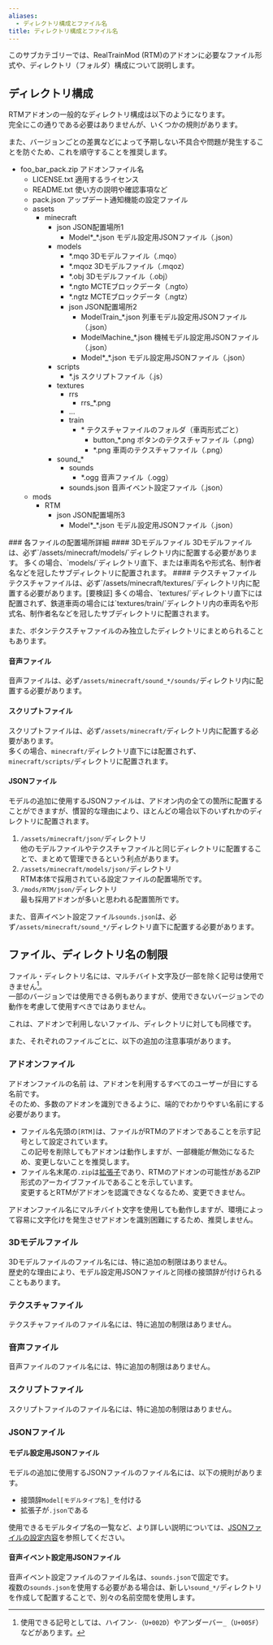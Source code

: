 ```yaml
---
aliases:
  - ディレクトリ構成とファイル名
title: ディレクトリ構成とファイル名
---
```


このサブカテゴリーでは、RealTrainMod (RTM)のアドオンに必要なファイル形式や、ディレクトリ（フォルダ）構成について説明します。
## ディレクトリ構成
RTMアドオンの一般的なディレクトリ構成は以下のようになります。  
完全にこの通りである必要はありませんが、いくつかの規則があります。

また、バージョンごとの差異などによって予期しない不具合や問題が発生することを防ぐため、これを順守することを推奨します。
<FileTree>
- foo_bar_pack.zip アドオンファイル名
  - LICENSE.txt 適用するライセンス
  - README.txt 使い方の説明や確認事項など
  - pack.json アップデート通知機能の設定ファイル
  - assets
    - minecraft
      - json JSON配置場所1
        - Model\*_\*.json モデル設定用JSONファイル（.json）
      - models
        - *.mqo 3Dモデルファイル（.mqo）
        - *.mqoz 3Dモデルファイル（.mqoz）
        - *.obj 3Dモデルファイル（.obj）
        - *.ngto MCTEブロックデータ（.ngto）
        - *.ngtz MCTEブロックデータ（.ngtz）
        - json JSON配置場所2
          - ModelTrain_*.json 列車モデル設定用JSONファイル（.json）
          - ModelMachine_*.json 機械モデル設定用JSONファイル（.json）
          - Model\*_\*.json モデル設定用JSONファイル（.json）
      - scripts
        - *.js スクリプトファイル（.js）
      - textures
        - rrs
          - rrs_*.png
        - ...
        - train
          - \* テクスチャファイルのフォルダ（車両形式ごと）
            - button_*.png ボタンのテクスチャファイル（.png）
            - *.png 車両のテクスチャファイル（.png）
      - sound_*
        - sounds
          - *.ogg 音声ファイル（.ogg）
        - sounds.json 音声イベント設定ファイル（.json）
  - mods
    - RTM
      - json JSON配置場所3
        - Model\*_\*.json モデル設定用JSONファイル（.json）
</FileTree>
### 各ファイルの配置場所詳細
#### 3Dモデルファイル
3Dモデルファイルは、必ず`/assets/minecraft/models/`ディレクトリ内に配置する必要があります。  
多くの場合、`models/`ディレクトリ直下、または車両名や形式名、制作者名などを冠したサブディレクトリに配置されます。
#### テクスチャファイル
テクスチャファイルは、必ず`/assets/minecraft/textures/`ディレクトリ内に配置する必要があります。[要検証]  
多くの場合、`textures/`ディレクトリ直下には配置されず、鉄道車両の場合には`textures/train/`ディレクトリ内の車両名や形式名、制作者名などを冠したサブディレクトリに配置されます。

また、ボタンテクスチャファイルのみ独立したディレクトリにまとめられることもあります。
#### 音声ファイル
音声ファイルは、必ず`/assets/minecraft/sound_*/sounds/`ディレクトリ内に配置する必要があります。
#### スクリプトファイル
スクリプトファイルは、必ず`/assets/minecraft/`ディレクトリ内に配置する必要があります。  
多くの場合、`minecraft/`ディレクトリ直下には配置されず、`minecraft/scripts/`ディレクトリに配置されます。
#### JSONファイル
モデルの追加に使用するJSONファイルは、アドオン内の全ての箇所に配置することができますが、慣習的な理由により、ほとんどの場合以下のいずれかのディレクトリに配置されます。

1. `/assets/minecraft/json/`ディレクトリ  
   他のモデルファイルやテクスチャファイルと同じディレクトリに配置することで、まとめて管理できるという利点があります。
2. `/assets/minecraft/models/json/`ディレクトリ  
   RTM本体で採用されている設定ファイルの配置場所です。
3. `/mods/RTM/json/`ディレクトリ  
   最も採用アドオンが多いと思われる配置箇所です。

また、音声イベント設定ファイル`sounds.json`は、必ず`/assets/minecraft/sound_*/`ディレクトリ直下に配置する必要があります。
## ファイル、ディレクトリ名の制限
ファイル・ディレクトリ名には、マルチバイト文字及び一部を除く記号は使用できません[^1]。  
一部のバージョンでは使用できる例もありますが、使用できないバージョンでの動作を考慮して使用すべきではありません。

これは、アドオンで利用しないファイル、ディレクトリに対しても同様です。

また、それぞれのファイルごとに、以下の追加の注意事項があります。
### アドオンファイル
アドオンファイルの名前 は、アドオンを利用するすべてのユーザーが目にする名前です。  
そのため、多数のアドオンを識別できるように、端的でわかりやすい名前にする必要があります。

- ファイル名先頭の`[RTM]`は、ファイルがRTMのアドオンであることを示す記号として設定されています。  
  この記号を削除してもアドオンは動作しますが、一部機能が無効になるため、変更しないことを推奨します。
- ファイル名末尾の`.zip`は[拡張子](https://ja.wikipedia.org/wiki/%E6%8B%A1%E5%BC%B5%E5%AD%90)であり、RTMのアドオンの可能性があるZIP形式のアーカイブファイルであることを示しています。  
  変更するとRTMがアドオンを認識できなくなるため、変更できません。

<Aside type="caution" >
アドオンファイル名にマルチバイト文字を使用しても動作しますが、環境によって容易に文字化けを発生させアドオンを識別困難にするため、推奨しません。
</Aside>

### 3Dモデルファイル
3Dモデルファイルのファイル名には、特に追加の制限はありません。  
歴史的な理由により、モデル設定用JSONファイルと同様の接頭辞が付けられることもあります。
### テクスチャファイル
テクスチャファイルのファイル名には、特に追加の制限はありません。
### 音声ファイル
音声ファイルのファイル名には、特に追加の制限はありません。
### スクリプトファイル
スクリプトファイルのファイル名には、特に追加の制限はありません。
### JSONファイル
#### モデル設定用JSONファイル
モデルの追加に使用するJSONファイルのファイル名には、以下の規則があります。

- 接頭辞`Model[モデルタイプ名]_`を付ける
- 拡張子が`.json`である

使用できるモデルタイプ名の一覧など、より詳しい説明については、[JSONファイルの設定内容](json/overview)を参照してください。

#### 音声イベント設定用JSONファイル
音声イベント設定ファイルのファイル名は、`sounds.json`で固定です。  
複数の`sounds.json`を使用する必要がある場合は、新しい`sound_*/`ディレクトリを作成して配置することで、別々の名前空間を使用します。

[^1]: 使用できる記号としては、ハイフン`-`（`U+002D`）やアンダーバー`_`（`U+005F`）などがあります。
